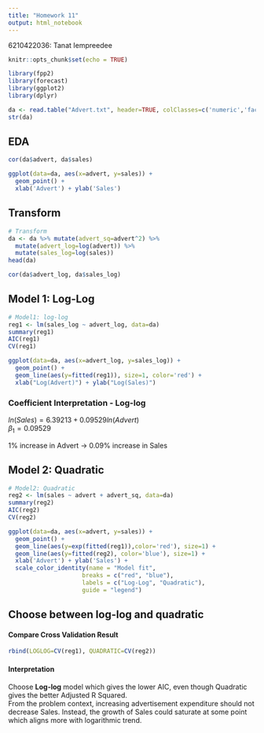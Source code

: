 ```yaml
---
title: "Homework 11"
output: html_notebook
---
```

6210422036: Tanat Iempreedee  

```r
knitr::opts_chunk$set(echo = TRUE)
```

```r
library(fpp2)
library(forecast)
library(ggplot2)
library(dplyr)

da <- read.table("Advert.txt", header=TRUE, colClasses=c('numeric','factor','numeric'))
str(da)
```
## EDA
```r
cor(da$advert, da$sales)
```

```r
ggplot(data=da, aes(x=advert, y=sales)) +
  geom_point() + 
  xlab('Advert') + ylab('Sales')
```
## Transform
```r
# Transform
da <- da %>% mutate(advert_sq=advert^2) %>%
  mutate(advert_log=log(advert)) %>% 
  mutate(sales_log=log(sales))
head(da)
```
```r
cor(da$advert_log, da$sales_log)
```
## Model 1: Log-Log
```r
# Model1: log-log
reg1 <- lm(sales_log ~ advert_log, data=da)
summary(reg1)
AIC(reg1)
CV(reg1)
```
```r
ggplot(data=da, aes(x=advert_log, y=sales_log)) +
  geom_point() +
  geom_line(aes(y=fitted(reg1)), size=1, color='red') +
  xlab("Log(Advert)") + ylab("Log(Sales)")
```
### Coefficient Interpretation - Log-log
  
$ln(Sales) = 6.39213 + 0.09529 ln(Advert)$  
$\beta_1 = 0.09529$

1% increase in Advert -> 0.09% increase in Sales

## Model 2: Quadratic
```r
# Model2: Quadratic
reg2 <- lm(sales ~ advert + advert_sq, data=da)
summary(reg2)
AIC(reg2)
CV(reg2)
```
```r
ggplot(data=da, aes(x=advert, y=sales)) +
  geom_point() +
  geom_line(aes(y=exp(fitted(reg1)),color='red'), size=1) +
  geom_line(aes(y=fitted(reg2), color='blue'), size=1) +
  xlab('Advert') + ylab('Sales') +
  scale_color_identity(name = "Model fit",
                     breaks = c("red", "blue"),
                     labels = c("Log-Log", "Quadratic"),
                     guide = "legend")
```
## Choose between log-log and quadratic

#### Compare Cross Validation Result
```r
rbind(LOGLOG=CV(reg1), QUADRATIC=CV(reg2))
```
#### Interpretation
Choose **Log-log** model which gives the lower AIC, even though Quadratic gives the better Adjusted R Squared.  
From the problem context, increasing advertisement expenditure should not decrease Sales. Instead, the growth of Sales could saturate at some point which aligns more with logarithmic trend.
